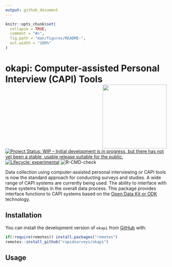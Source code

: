 ```yaml
---
output: github_document
---
```


<!-- README.md is generated from README.Rmd. Please edit that file -->

```r
knitr::opts_chunk$set(
  collapse = TRUE,
  comment = "#>",
  fig.path = "man/figures/README-",
  out.width = "100%"
)
```
# okapi: Computer-assisted Personal Interview (CAPI) Tools <img src="man/figures/logo.png" width="200" align="right" />

<!-- badges: start -->
[![Project Status: WIP – Initial development is in progress, but there has not yet been a stable, usable release suitable for the public.](https://www.repostatus.org/badges/latest/wip.svg)](https://www.repostatus.org/#wip)
[![Lifecycle: experimental](https://img.shields.io/badge/lifecycle-experimental-orange.svg)](https://www.tidyverse.org/lifecycle/#experimental)
![R-CMD-check](https://github.com/rapidsurveys/odktools/workflows/R-CMD-check/badge.svg)
<!-- badges: end -->

Data collection using computer-assisted personal interviewing or CAPI tools is now the standard approach for conducting surveys and studies. A wide range of CAPI systems are currently being used. The ability to interface with these systems helps in the overall data process. This package provides interface functions to CAPI systems based on the [Open Data Kit or ODK](https://getodk.org) technology.

## Installation

You can install the development version of `okapi` from [GitHub](https://github.com/rapidsurveys/okapi) with:

```r
if(!require(remotes)) install.packages("remotes")
remotes::install_github("rapidsurveys/okapi")
```

## Usage
